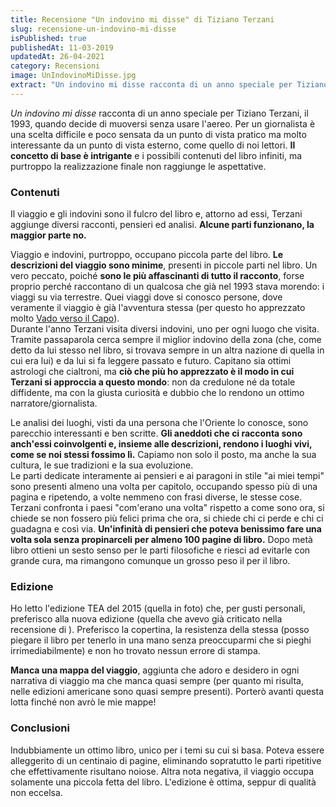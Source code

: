```yaml
---
title: Recensione "Un indovino mi disse" di Tiziano Terzani
slug: recensione-un-indovino-mi-disse
isPublished: true
publishedAt: 11-03-2019
updatedAt: 26-04-2021
category: Recensioni
image: UnIndovinoMiDisse.jpg
extract: "Un indovino mi disse racconta di un anno speciale per Tiziano Terzani, il 1993, quando decide di muoversi senza usare l’aereo. Per un giornalista è una scelta difficile e poco sensata da un punto di vista pratico ma molto interessante da un punto di vista esterno, come quello di noi lettori. Il concetto di base è intrigante e i possibili contenuti del libro infiniti, ma purtroppo la realizzazione finale non raggiunge le aspettative."
---
```


<Book slug="un-indovino-mi-disse" />


_Un indovino mi disse_ racconta di un anno speciale per Tiziano Terzani, il 1993, quando decide di muoversi senza usare l'aereo. Per un giornalista è una scelta difficile e poco sensata da un punto di vista pratico ma molto interessante da un punto di vista esterno, come quello di noi lettori. **Il concetto di base è intrigante** e i possibili contenuti del libro infiniti, ma purtroppo la realizzazione finale non raggiunge le aspettative.

### Contenuti

Il viaggio e gli indovini sono il fulcro del libro e, attorno ad essi, Terzani aggiunge diversi racconti, pensieri ed analisi. **Alcune parti funzionano, la maggior parte no.**

Viaggio e indovini, purtroppo, occupano piccola parte del libro. **Le descrizioni del viaggio sono minime**, presenti in piccole parti nel libro. Un vero peccato, poiché **sono le più affascinanti di tutto il racconto**, forse proprio perché raccontano di un qualcosa che già nel 1993 stava morendo: i viaggi su via terrestre. Quei viaggi dove si conosco persone, dove veramente il viaggio è già l'avventura stessa (per questo ho apprezzato molto [Vado verso il Capo](https://www.artedellalettura.it/recensione-vado-verso-il-capo-sergio-ramazzotti/)).  
Durante l'anno Terzani visita diversi indovini, uno per ogni luogo che visita. Tramite passaparola cerca sempre il miglior indovino della zona (che, come detto da lui stesso nel libro, si trovava sempre in un altra nazione di quella in cui era lui) e da lui si fa leggere passato e futuro. Capitano sia ottimi astrologi che cialtroni, ma **ciò che più ho apprezzato è il modo in cui Terzani si approccia a questo mondo**: non da credulone né da totale diffidente, ma con la giusta curiosità e dubbio che lo rendono un ottimo narratore/giornalista.

Le analisi dei luoghi, visti da una persona che l'Oriente lo conosce, sono parecchio interessanti e ben scritte. **Gli aneddoti che ci racconta sono anch'essi coinvolgenti e, insieme alle descrizioni, rendono i luoghi vivi, come se noi stessi fossimo lì.** Capiamo non solo il posto, ma anche la sua cultura, le sue tradizioni e la sua evoluzione.  
Le parti dedicate interamente ai pensieri e ai paragoni in stile "ai miei tempi" sono presenti almeno una volta per capitolo, occupando spesso più di una pagina e ripetendo, a volte nemmeno con frasi diverse, le stesse cose. Terzani confronta i paesi "com'erano una volta" rispetto a come sono ora, si chiede se non fossero più felici prima che ora, si chiede chi ci perde e chi ci guadagna e così via. **Un'infinità di pensieri che poteva benissimo fare una volta sola senza propinarceli per almeno 100 pagine di libro.** Dopo metà libro ottieni un sesto senso per le parti filosofiche e riesci ad evitarle con grande cura, ma rimangono comunque un grosso peso il per il libro.

### Edizione

Ho letto l'edizione TEA del 2015 (quella in foto) che, per gusti personali, preferisco alla nuova edizione (quella che avevo già criticato nella recensione di <InternalLink text="Buonanotte, signor Lenin" slug="recensione-buonanotte-signor-lenin" />). Preferisco la copertina, la resistenza della stessa (posso piegare il libro per tenerlo in una mano senza preoccuparmi che si pieghi irrimediabilmente) e non ho trovato nessun errore di stampa.

**Manca una mappa del viaggio**, aggiunta che adoro e desidero in ogni narrativa di viaggio ma che manca quasi sempre (per quanto mi risulta, nelle edizioni americane sono quasi sempre presenti). Porterò avanti questa lotta finché non avrò le mie mappe!

### Conclusioni

Indubbiamente un ottimo libro, unico per i temi su cui si basa. Poteva essere alleggerito di un centinaio di pagine, eliminando sopratutto le parti ripetitive che effettivamente risultano noiose. Altra nota negativa, il viaggio occupa solamente una piccola fetta del libro. L'edizione è ottima, seppur di qualità non eccelsa.